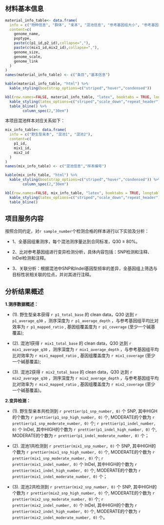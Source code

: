 ## 材料基本信息

```r
material_info_table<- data.frame(
  info = c("物种信息", "群体", "亲本", "混池信息", "参考基因组大小", "参考基因组组装水平", "参考基因组链接"),
  content=c(
    genome_name,
    poptype,
    paste(c(p1_id,p2_id),collapse=","),
    paste(c(mix1_id,mix2_id),collapse=","),
    genome_size,
    genome_scale,
    genome_link
  )
)
names(material_info_table) <- c("条目","基本信息")
```
```r
kable(material_info_table, "html") %>%
  kable_styling(bootstrap_options=c("striped","hover","condensed"))
```
```r
kbl(row.names=FALSE, material_info_table, "latex", booktabs = TRUE, longtable = TRUE, linesep=' ') %>%
  kable_styling(latex_options=c("striped","scale_down","repeat_header")) %>%
  table_bline() %>%
        column_spec(2,"30em")
```

本项目混池样本对应关系如下：

```r
mix_info_table<- data.frame(
  info = c("野生型亲本", "混池1", "混池2"),
  content=c(
    p1_id,
    mix1_id,
    mix2_id
  )
)
names(mix_info_table) <- c("混池信息","样本编号")
```
```r
kable(mix_info_table, "html") %>%
  kable_styling(bootstrap_options=c("striped","hover","condensed")) %>%
        column_spec(2,"30em")
```
```r
kbl(row.names=FALSE, mix_info_table, "latex", booktabs = TRUE, longtable = TRUE, linesep=' ') %>%
  kable_styling(latex_options=c("striped","scale_down","repeat_header")) %>%
  table_bline()
```

## 项目服务内容

按照合同约定，对`r sample_number`个检测合格的样本进行以下实验及分析：

- 1、全基因组重测序，每个混池测序量达到合同标准，Q30 $\geq$ 80%。

- 2、比对参考基因组进行变异检测分析，具体内容包括：SNP检测和注释、InDel检测和注释。

- 3、关联分析：根据混池中SNP和Indel基因型频率的差异，全基因组上筛选与目标性状相关联的位点，并对其进行注释。

## 分析结果概述

**1.测序数据概述：**

- (1). 野生型亲本获得 `r p1_total_base` 的 clean data，Q30 达到 `r p1_average_q30` ，测序深度为 `r p1_average_depth` ，与参考基因组平均比对效率为 `r p1_mapped_ratio` , 基因组覆盖度为 `r p1_coverage` (至少一个碱基覆盖);

- (2). 混池1获得 `r mix1_total_base` 的 clean data，Q30 达到 `r mix1_average_q30` ，测序深度为 `r mix1_average_depth` ，与参考基因组平均比对效率为 `r mix1_mapped_ratio` , 基因组覆盖度为 `r mix1_coverage` (至少一个碱基覆盖);

- (3). 混池2获得 `r mix2_total_base` 的 clean data，Q30 达到 `r mix2_average_q30` ，测序深度为 `r mix2_average_depth` ，与参考基因组平均比对效率为 `r mix2_mapped_ratio` , 基因组覆盖度为 `r mix2_coverage` (至少一个碱基覆盖)。

**2.变异检测：**

- (1). 野生型亲本共检测到 `r prettier(p1_snp_number, 0)` 个 SNP, 其中HIGH的个数为 `r prettier(p1_snp_high_number, 0)` 个, MODERATE的个数为 `r prettier(p1_snp_moderate_number, 0)` 个; `r prettier(p1_indel_number, 0)` 个 InDel, 其中HIGH的个数为 `r prettier(p1_indel_high_number, 0)` 个, MODERATE的个数为 `r prettier(p1_indel_moderate_number, 0)` 个；

- (2). 混池1共检测到 `r prettier(mix1_snp_number, 0)` 个 SNP, 其中HIGH的个数为 `r prettier(mix1_snp_high_number, 0)` 个, MODERATE的个数为 `r prettier(mix1_snp_moderate_number, 0)` 个; `r prettier(mix1_indel_number, 0)` 个 InDel, 其中HIGH的个数为 `r prettier(mix1_indel_high_number, 0)` 个, MODERATE的个数为 `r prettier(mix1_indel_moderate_number, 0)` 个；

- (3). 混池2共检测到 `r prettier(mix2_snp_number, 0)` 个 SNP, 其中HIGH的个数为 `r prettier(mix2_snp_high_number, 0)` 个, MODERATE的个数为 `r prettier(mix2_snp_moderate_number, 0)` 个; `r prettier(mix2_indel_number, 0)` 个 InDel, 其中HIGH的个数为 `r prettier(mix2_indel_high_number, 0)` 个, MODERATE的个数为 `r prettier(mix2_indel_moderate_number, 0)` 个。


